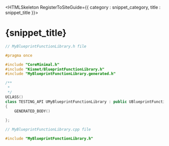 

<HTMLSkeleton RegisterToSiteGuide={{ category : snippet_category, title : snippet_title }}>

<H1>{snippet_title}</H1>

```cpp
// MyBlueprintFunctionLibrary.h file

#pragma once

#include "CoreMinimal.h"
#include "Kismet/BlueprintFunctionLibrary.h"
#include "MyBlueprintFunctionLibrary.generated.h"

/**
 * 
 */
UCLASS()
class TESTING_API UMyBlueprintFunctionLibrary : public UBlueprintFunctionLibrary
{
	GENERATED_BODY()
	
};

```


```cpp
// MyBlueprintFunctionLibrary.cpp file

#include "MyBlueprintFunctionLibrary.h"

```
</HTMLSkeleton>